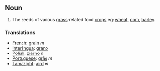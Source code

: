 == Noun ==
# The seeds of various [[grass]]-related food [[crop]]s eg: [[wheat]], [[corn]], [[barley]].

=== Translations ===
*[[French]]: [[grain]] ''m''
*[[Interlingua]]: [[grano]]
*[[Polish]]: [[ziarno]] ''n''
*[[Portuguese]]: [[grão]] ''m''
*[[Tamazight]]: [[aird]] ''m''